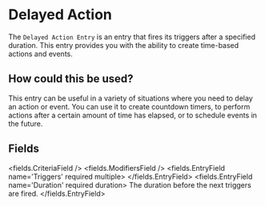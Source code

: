 
# Delayed Action 

The `Delayed Action Entry` is an entry that fires its triggers after a specified duration. This entry provides you with the ability to create time-based actions and events.

## How could this be used?

This entry can be useful in a variety of situations where you need to delay an action or event.
You can use it to create countdown timers, to perform actions after a certain amount of time has elapsed, or to schedule events in the future.


## Fields

<fields.CriteriaField />
<fields.ModifiersField />
<fields.EntryField name='Triggers' required multiple>
</fields.EntryField>
<fields.EntryField name='Duration' required duration>
     The duration before the next triggers are fired.
</fields.EntryField>
